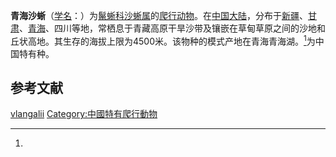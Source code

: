 {{Speciesbox
| name = 青海沙蜥
| status = LC
| status_system = IUCN3.1
| image = Phrynocephalus vlangalii at Beijing Zoo.JPG
| genus = Phrynocephalus
| species = vlangalii
| authority = (Strauch, 1876)<ref name='id4424'>{{cite web| url =http://www.bioinfo.cn/db05/BjdwSpecies.php?action=view&id=4424| title =青海沙蜥| work =《中国动物物种编目数据库》| publisher =中国科学院微生物研究所| author =中国科学院动物研究所| accessdate =2009-04-11| deadurl =yes| archiveurl =https://web.archive.org/web/20160305061238/http://www.bioinfo.cn/db05/BjdwSpecies.php?action=view&id=4424| archivedate =2016-03-05}}</ref>
}}

'''青海沙蜥'''（[[学名|学名]]：{{lang|la|''Phrynocephalus vlangalii''}}）为[[鬣蜥科|鬣蜥科]][[沙蜥属|沙蜥属]]的[[爬行动物|爬行动物]]。在[[中国大陆|中国大陆]]，分布于[[新疆|新疆]]、[[甘肃|甘肃]]、[[青海|青海]]、四川等地，常栖息于青藏高原干旱沙带及镶嵌在草甸草原之间的沙地和丘状高地。其生存的海拔上限为4500米。该物种的模式产地在青海青海湖。<ref name='id4424'/>为中国特有种。

== 参考文献 ==
{{reflist}}

{{Wikispecies|Phrynocephalus vlangalii}}
{{Taxonbar|from=Q3016764}}

[[Category:沙蜥属|vlangalii]]
[[Category:中國特有爬行動物|Category:中國特有爬行動物]]


{{蜥蜴小作品}}